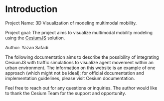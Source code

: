 # Introduction

Project Name: 3D Visualization of modeling multimodal mobility.

Project goal: The project aims to visualize multimodal mobility modeling using the [CesiumJS](https://cesium.com/platform/cesiumjs/) solution.

Author: Yazan Safadi

The following documentation aims to describe the possibility of integrating CesiumJS with traffic simulations to visualize agent movement within an urban environment. The information on this website is an example of one approach (which might not be ideal); for official documentation and implementation guidelines, please visit Cesium documentation.

Feel free to reach out for any questions or inquiries. The author would like to thank the Cesium Team for the support and opportunity.